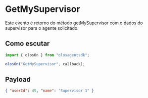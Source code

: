 # GetMySupervisor

Este evento é retorno do método getMySupervisor com o dados do supervisor para o agente solicitado.

## Como escutar

```js copy
import { olosOn } from "olosagentsdk";

olosOn("GetMySupervisor", callback);
```

## Payload

```json copy
{ "userId": 49, "name": "Supervisor 1" }
```
